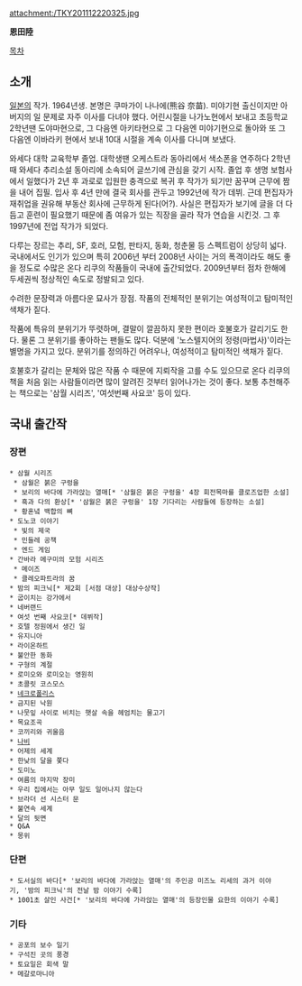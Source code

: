 attachment:/TKY201112220325.jpg

'''恩田陸'''

[[목차]]

== 소개 ==
[[일본]]의 작가. 1964년생. 본명은 쿠마가이 나나에(熊谷 奈苗). 미야기현 출신이지만 아버지의 일 문제로 자주 이사를 다녀야 했다. 어린시절을 나가노현에서 보내고 초등학교 2학년땐 도야마현으로, 그 다음엔 아키타현으로 그 다음엔 미야기현으로 돌아와 또 그 다음엔 이바라키 현에서 보내 10대 시절을 계속 이사를 다니며 보냈다.

와세다 대학 교육학부 졸업. 대학생땐 오케스트라 동아리에서 색소폰을 연주하다 2학년때 와세다 추리소설 동아리에 소속되어 글쓰기에 관심을 갖기 시작. 졸업 후 생명 보험사에서 일했다가 2년 후 과로로 입원한 충격으로 복귀 후 작가가 되기만 꿈꾸며 근무에 짬을 내어 집필. 입사 후 4년 만에 결국 회사를 관두고 1992년에 작가 데뷔. 근데 편집자가 재취업을 권유해 부동산 회사에 근무하게 된다(어?). 사실은 편집자가 보기에 글을 더 다듬고 훈련이 필요했기 때문에 좀 여유가 있는 직장을 골라 작가 연습을 시킨것. 그 후 1997년에 전업 작가가 되었다.

다루는 장르는 추리, SF, 호러, 모험, 판타지, 동화, 청춘물 등 스펙트럼이 상당히 넓다. 국내에서도 인기가 있으며 특히 2006년 부터 2008년 사이는 거의 폭격이라도 해도 좋을 정도로 수많은 온다 리쿠의 작품들이 국내에 출간되었다. 2009년부터 점차 한해에 두세권씩 정상적인 속도로 정발되고 있다.

수려한 문장력과 아름다운 묘사가 장점. 작품의 전체적인 분위기는 여성적이고 탐미적인 색채가 짙다. 

작품에 특유의 분위기가 뚜렷하며, 결말이 깔끔하지 못한 편이라 호불호가 갈리기도 한다. 물론 그 분위기를 좋아하는 팬들도 많다. 덕분에 '노스텔지어의 정령(마법사)'이라는 별명을 가지고 있다. 분위기를 정의하긴 어려우나, 여성적이고 탐미적인 색채가 짙다.

호불호가 갈리는 문체와 많은 작품 수 때문에 지뢰작을 고를 수도 있으므로 온다 리쿠의 책을 처음 읽는 사람들이라면 많이 알려진 것부터 읽어나가는 것이 좋다. 보통 추천해주는 책으로는 '삼월 시리즈', '여섯번째 사요코' 등이 있다. 

== 국내 출간작 ==
=== 장편 ===
 * 삼월 시리즈
  * 삼월은 붉은 구렁을
  * 보리의 바다에 가라앉는 열매[* '삼월은 붉은 구렁을' 4장 회전목마를 클로즈업한 소설]
  * 흑과 다의 환상[* '삼월은 붉은 구렁을' 1장 기다리는 사람들에 등장하는 소설]
  * 황혼녘 백합의 뼈
 * 도노코 이야기
  * 빛의 제국
  * 민들레 공책
  * 엔드 게임
 * 간바라 메구미의 모험 시리즈
  * 메이즈
  * 클레오파트라의 꿈
 * 밤의 피크닉[* 제2회 [서점 대상] 대상수상작]  
 * 굽이치는 강가에서
 * 네버랜드
 * 여섯 번째 사요코[* 데뷔작]
 * 호텔 정원에서 생긴 일
 * 유지니아
 * 라이온하트
 * 불안한 동화
 * 구형의 계절
 * 로미오와 로미오는 영원히
 * 초콜릿 코스모스
 * [[네크로폴리스]]
 * 금지된 낙원
 * 나뭇잎 사이로 비치는 햇살 속을 헤엄치는 물고기
 * 목요조곡
 * 코끼리와 귀울음
 * [[나비]]
 * 어제의 세계
 * 한낮의 달을 쫓다
 * 도미노
 * 여름의 마지막 장미
 * 우리 집에서는 아무 일도 일어나지 않는다
 * 브라더 선 시스터 문
 * 불연속 세계
 * 달의 뒷면
 * Q&A 
 * 몽위
=== 단편 ===
 * 도서실의 바다[* '보리의 바다에 가라앉는 열매'의 주인공 미즈노 리세의 과거 이야기, '밤의 피크닉'의 전날 밤 이야기 수록]
 * 1001초 살인 사건[* '보리의 바다에 가라앉는 열매'의 등장인물 요한의 이야기 수록]
=== 기타 ===
 * 공포의 보수 일기 
 * 구석진 곳의 풍경
 * 토요일은 회색 말
 * 메갈로마니아

